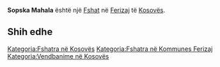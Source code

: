 {{Fshat në Kosovës
 | Emri                = Sopska Mahala
| srp_N_name = Sopska Mahala
| srp_N_FULL_NAME_RO = Sopska Mahala
| srp_N_FULL_NAME_ND_RO = Sopska Mahala
| srp_N_SORT_NAME_RG = SOPSKAMAHALA
| srp_N_FULL_NAME_RG = Sopska Mahala
| srp_N_FULL_NAME_ND_RG = Sopska Mahala

 | Emri (Rasa dhanore) = 
 | Figura              = 
 | Shteti              = Kosovo
 | Komuna              = Ferizaj
 | Kodi postar         = 
 | Sipërfaqja          = 

 | Popullsia           = 

 | Regj. i popullsisë  = 
 | Dend. e popullsisë  = 
 | Faqja zyrtare       = 
 <!--- Koordinatat ----> 
 | Gjerësia            = 42.411944
 | Gjatësia            = 20.895833
 | Lartësia            = 
}}
'''Sopska Mahala''' është një [[Fshat]] në [[Ferizaj]] të [[Kosovës]].

<!-- == Gjeografia == -->
<!-- == Historia == -->
<!-- == Demografia == -->
== Shih edhe ==
{{Komuna Ferizaj}}
{{Kosovo-Administrata-Cung}}

[[Kategoria:Fshatra në Kosovës]]
[[Kategoria:Fshatra në Kommunes Ferizaj]]
[[Kategoria:Vendbanime në Kosovës]]